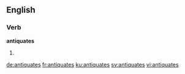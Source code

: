 ==English==

===Verb===
'''antiquates'''

# {{en-third-person singular of|antiquate}}

[[de:antiquates]]
[[fr:antiquates]]
[[ku:antiquates]]
[[sv:antiquates]]
[[vi:antiquates]]